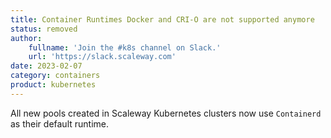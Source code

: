 ```yaml
---
title: Container Runtimes Docker and CRI-O are not supported anymore
status: removed
author:
    fullname: 'Join the #k8s channel on Slack.'
    url: 'https://slack.scaleway.com'
date: 2023-02-07
category: containers
product: kubernetes
---
```


All new pools created in Scaleway Kubernetes clusters now use `Containerd` as their default runtime. 


